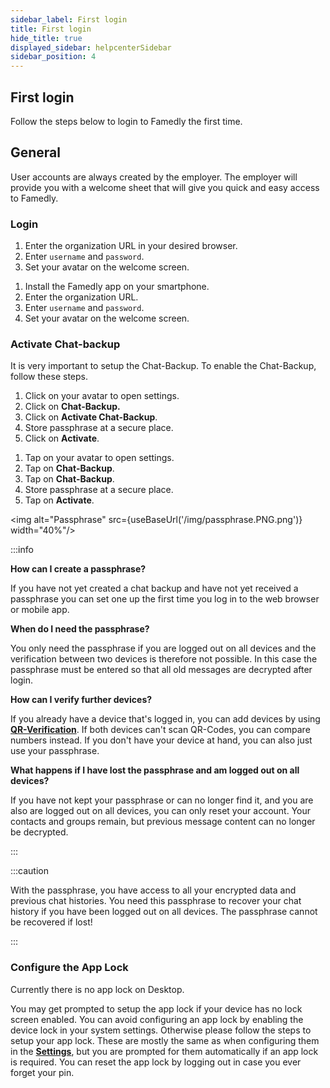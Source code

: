 ```yaml
---
sidebar_label: First login
title: First login
hide_title: true
displayed_sidebar: helpcenterSidebar
sidebar_position: 4
---
```



<div class="hero hero--primary">
  <div class="container">
    <h2 class="hero__title">First login</h2>
    <p class="hero__subtitle">Follow the steps below to login to Famedly the first time.</p>
  </div>
</div>

## General

User accounts are always created by the employer. The employer will provide you with a welcome sheet that will give you quick and easy access to Famedly.

### Login

<Tabs groupId="operating-systems">
  <TabItem value="desktop" label="Desktop">
  <ol>
    <li>Enter the organization URL in your desired browser.</li>
    <li>Enter <code>username</code> and <code>password</code>.</li>
    <li>Set your avatar on the welcome screen.</li>
  </ol>
  </TabItem>
  <TabItem value="mobile" label="Mobile" default>
  <ol>
    <li>Install the Famedly app on your smartphone.</li>
    <li>Enter the organization URL.</li>
    <li>Enter <code>username</code> and <code>password</code>.</li>
    <li>Set your avatar on the welcome screen.</li>
  </ol>
  </TabItem>
</Tabs>

### Activate Chat-backup

It is very important to setup the Chat-Backup. To enable the Chat-Backup, follow these steps.

<Tabs groupId="operating-systems">
  <TabItem value="desktop" label="Desktop">
  <ol>
    <li>Click on your avatar to open settings.</li>
    <li>Click on <b>Chat-Backup.</b></li>
    <li>Click on <b>Activate Chat-Backup</b>.</li>
    <li>Store passphrase at a secure place.</li>
    <li>Click on <b>Activate</b>.</li>    
  </ol>
  </TabItem>
  <TabItem value="mobile" label="Mobile" default>
  <ol>
    <li>Tap on your avatar to open settings.</li>
    <li>Tap on <b>Chat-Backup</b>.</li>
    <li>Tap on <b>Chat-Backup</b>.</li>
    <li>Store passphrase at a secure place.</li>
    <li>Tap on <b>Activate</b>.</li>
  </ol>
  </TabItem>
</Tabs>

<img alt="Passphrase" src={useBaseUrl('/img/passphrase.PNG.png')} width="40%"/>

:::info

**How can I create a passphrase?**

If you have not yet created a chat backup and have not yet received a passphrase you can set one up the first time you log in to the web browser or mobile app.

**When do I need the passphrase?**

You only need the passphrase if you are logged out on all devices and the verification between two devices is therefore not possible. In this case the passphrase must be entered so that all old messages are decrypted after login. 

**How can I verify further devices?** 

If you already have a device that's logged in, you can add devices by using [**QR-Verification**](../using-famedly/qr-verification). If both devices can't scan QR-Codes, you can compare numbers instead. If you don't have your device at hand, you can also just use your passphrase. 

**What happens if I have lost the passphrase and am logged out on all devices?**

If you have not kept your passphrase or can no longer find it, and you are also are logged out on all devices, you can only reset your account. Your contacts and groups remain, but previous message content can no longer be decrypted. 

:::

:::caution

With the passphrase, you have access to all your encrypted data and previous chat histories. You need this passphrase to recover your chat history if you have been logged out on all devices.
The passphrase cannot be recovered if lost!

:::

### Configure the App Lock

<Tabs groupId="operating-systems">
  <TabItem value="desktop" label="Desktop">

  Currently there is no app lock on Desktop.

  </TabItem>
  <TabItem value="mobile" label="Mobile" default>

  You may get prompted to setup the app lock if your device has no lock screen enabled. You can avoid configuring an app lock by enabling the device lock in your system settings. Otherwise please follow the steps to setup your app lock. These are mostly the same as when configuring them in the [**Settings**](../your-account/account-settings#screen-lock), but you are prompted for them automatically if an app lock is required. You can reset the app lock by logging out in case you ever forget your pin.

  </TabItem>
</Tabs>
